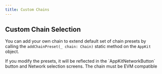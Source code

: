 ```yaml
---
title: Custom Chains
---
```


## Custom Chain Selection

You can add your own chain to extend default set of chain presets by calling the `addChainPreset(_ chain: Chain)` static method on the `AppKit` object.

<Note>
If you modify the presets, it will be reflected in the `AppKitNetworkButton` button and Network selection screens.
</Note>

<Info>
The chain must be EVM compatible
</Info>
